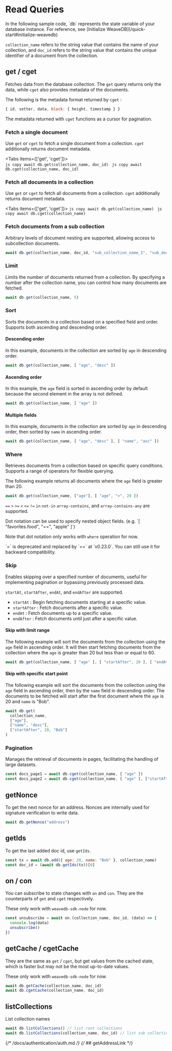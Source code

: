 
# Read Queries

<Callout type="info" emoji="💡">
In the following sample code, `db` represents the state variable of your database instance. For reference, see [Initialize WeaveDB](/quick-start#initialize-weavedb)

`collection_name` refers to the string value that contains the name of your collection, and `doc_id` refers to the string value that contains the unique identifier of a document from the collection.
</Callout>

## get / cget

Fetches data from the database collection. The `get` query returns only the data, while `cget` also provides metadata of the documents.

The following is the metadata format returned by `cget` :

```js filename="metadata"
{ id, setter, data, block: { height, timestamp } }
```

The metadata returned with `cget` functions as a cursor for pagination.

### Fetch a single document

Use `get` or `cget` to fetch a single document from a collection. `cget` additionally returns document metadata.

<Tabs items={['get', 'cget']}>
  <Tab>  
    ```js copy
    await db.get(collection_name, doc_id)
    ```
  </Tab>
  <Tab>
    ```js copy
    await db.cget(collection_name, doc_id)
    ```
  </Tab>
</Tabs>

### Fetch all documents in a collection

Use `get` or `cget` to fetch all documents from a collection. `cget` additionally returns document metadata.

<Tabs items={['get', 'cget']}>
  <Tab>
    ```js copy
    await db.get(collection_name)
    ```
  </Tab>
  <Tab>
    ```js copy
    await db.cget(collection_name)
    ```
  </Tab>
</Tabs>

### Fetch documents from a sub collection

Arbitrary levels of document nesting are supported, allowing access to subcollection documents.

```js copy
await db.get(collection_name, doc_id, "sub_collection_name_1", "sub_doc_id_1", "sub_collection_name_2")
```

### Limit

Limits the number of documents returned from a collection. By specifying a number after the collection name, you can control how many documents are fetched.

```js copy
await db.get(collection_name, 5)
```

### Sort

Sorts the documents in a collection based on a specified field and order. Supports both ascending and descending order.


#### Descending order

In this example, documents in the collection are sorted by `age` in descending order.

```js copy
await db.get(collection_name, [ "age", "desc" ])
```

#### Ascending order

In this example, the `age` field is sorted in ascending order by default because the second element in the array is not defined.

```js copy
await db.get(collection_name, [ "age" ])
```

#### Multiple fields

In this example, documents in the collection are sorted by `age` in descending order, then sorted by `name` in ascending order.

```js copy
await db.get(collection_name, [ "age", "desc" ], [ "name", "asc" ])
```

### Where

Retrieves documents from a collection based on specific query conditions. Supports a range of operators for flexible querying.

The following example returns all documents where the `age` field is greater than 20.


```js copy
await db.get(collection_name, ["age"], [ "age", ">", 20 ])
```

`==` `>` `>=` `<` `<=` `!=` `in` `not-in` `array-contains`, and `array-contains-any` are supported.

<Callout type="info" emoji="💡">
Dot notation can be used to specify nested object fields. (e.g. `[ "favorites.food", "==", "apple" ]`)
 
Note that dot notation only works with `where` operation for now.
</Callout>

<Callout type="warning" emoji="⚠️">
`=` is deprecated and replaced by `==` at `v0.23.0`. You can still use it for backward compatibility.
</Callout>

### Skip

Enables skipping over a specified number of documents, useful for implementing pagination or bypassing previously processed data.

`startAt`, `startAfter`, `endAt`, and `endAfter` are supported.

- `startAt` : Begin fetching documents starting at a specific value.
- `startAfter` : Fetch documents after a specific value.
- `endAt` : Fetch documents up to a specific value.
- `endAfter` : Fetch documents until just after a specific value.

#### Skip with limit range

The following example will sort the documents from the collection using the `age` field in ascending order. It will then start fetching documents from the collection where the `age` is greater than 20 but less than or equal to 60.

```js copy
await db.get(collection_name, [ "age" ], [ "startAfter", 20 ], [ "endAt", 60 ])
```

#### Skip with specific start point

The following example will sort the documents from the collection using the `age` field in ascending order, then by the `name` field in descending order. The documents to be fetched will start after the first document where the `age` is 20 and `name` is "Bob".

```js copy
await db.get(
  collection_name,
  ["age"],
  ["name", "desc"],
  ["startAfter", 20, "Bob"]
)
```

### Pagination

Manages the retrieval of documents in pages, facilitating the handling of large datasets.

```js copy
const docs_page1 = await db.cget(collection_name, [ "age" ])
const docs_page2 = await db.cget(collection_name, [ "age" ], ["startAfter", docs_page1[docs_page1.length - 1]])
```

## getNonce

To get the next nonce for an address. Nonces are internally used for signature verification to write data.

```js copy
await db.getNonce("address")
```

## getIds

To get the last added doc id, use `getIds`.

```js copy
const tx = await db.add({ age: 20, name: "Bob" }, collection_name)
const doc_id = (await db.getIds(tx))[0]
```

## on / con

You can subscribe to state changes with `on` and `con`. They are the counterparts of `get` and `cget` respectively.

These only work with `weavedb-sdk-node` for now.

```js
const unsubscribe = await on.(collection_name, doc_id, (data) => {
  console.log(data)
  unsubscribe()
})
```

## getCache / cgetCache

They are the same as `get` / `cget`, but get values from the cached state, which is faster but may not be the most up-to-date values.

These only work with `weavedb-sdk-node` for now.

```js
await db.getCache(collection_name, doc_id)
await db.cgetCache(collection_name, doc_id)
```

## listCollections

List collection names

```js copy
await db.listCollections() // list root collections
await db.listCollections(collection_name, doc_id) // list sub collections
```
{/* /docs/authentication/auth.md */}
{/* ## getAddressLink */}

